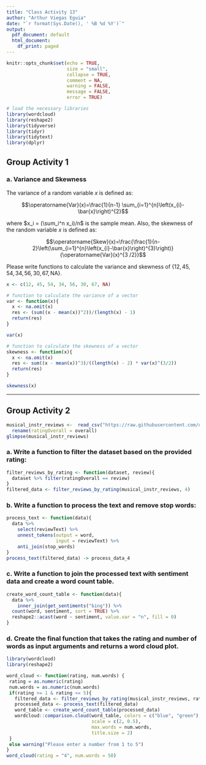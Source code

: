 ```yaml
---
title: "Class Activity 13"
author: "Arthur Viegas Eguia"
date: "`r format(Sys.Date(), ' %B %d %Y')`"
output:
  pdf_document: default
  html_document:
    df_print: paged
---
```


```r
knitr::opts_chunk$set(echo = TRUE, 
                      size = "small", 
                      collapse = TRUE, 
                      comment = NA, 
                      warning = FALSE, 
                      message = FALSE,
                      error = TRUE)

# load the necessary libraries
library(wordcloud)
library(reshape2)
library(tidyverse)
library(tidyr)
library(tidytext)
library(dplyr)
```


\vspace*{1in}


## Group Activity 1

### a. Variance and Skewness 

The variance of a random variable $x$ is defined as: 

$$\operatorname{Var}(x)=\frac{1}{n-1} \sum_{i=1}^{n}\left(x_{i}-\bar{x}\right)^{2}$$

where $x_i = (\sum_i^n x_i)/n$ is the sample mean. Also, the skewness of the random variable $x$ is defined as:

$$\operatorname{Skew}(x)=\frac{\frac{1}{n-2}\left(\sum_{i=1}^{n}\left(x_{i}-\bar{x}\right)^{3}\right)}{\operatorname{Var}(x)^{3 /2}}$$

Please write functions to calculate the variance and skewness of $\{12, 45, 54, 34, 56, 30, 67, \text{NA}\}$.

```r
x <- c(12, 45, 54, 34, 56, 30, 67, NA)
```




```r
# function to calculate the variance of a vector
var <- function(x){
  x <- na.omit(x)
  res <- (sum((x - mean(x))^2))/(length(x) - 1)
  return(res)
}
```


```r
var(x)
```



```r
# function to calculate the skewness of a vector
skewness <- function(x){
  x <- na.omit(x)
  res <- sum((x - mean(x))^3)/((length(x) - 2) * var(x)^(3/2))
  return(res)
}
```


```r
skewness(x)
```


--------------------------------------------------------------------

## Group Activity 2


```r
musical_instr_reviews <-  read_csv("https://raw.githubusercontent.com/deepbas/statdatasets/main/musicreviews.csv") %>% 
  rename(ratingOverall = overall)
glimpse(musical_instr_reviews)
```

### a. Write a function to filter the dataset based on the provided rating:

```r
filter_reviews_by_rating <- function(dataset, review){
  dataset %>% filter(ratingOverall == review)
}
filtered_data <- filter_reviews_by_rating(musical_instr_reviews, 4)
```


### b. Write a function to process the text and remove stop words:

```r
process_text <- function(data){
  data %>%
    select(reviewText) %>%
    unnest_tokens(output = word,
                  input = reviewText) %>% 
    anti_join(stop_words)
}
process_text(filtered_data) -> process_data_4
```


### c. Write a function to join the processed text with sentiment data and create a word count table.

```r
create_word_count_table <- function(data){
  data %>% 
    inner_join(get_sentiments("bing")) %>% 
  count(word, sentiment, sort = TRUE) %>% 
  reshape2::acast(word ~ sentiment, value.var = "n", fill = 0)
}


```


### d. Create the final function that takes the rating and number of words as input arguments and returns a word cloud plot. 

```r
library(wordcloud)
library(reshape2)

word_cloud <- function(rating, num.words) {
 rating = as.numeric(rating)
 num.words = as.numeric(num.words)
 if(rating >= 1 & rating <= 5){
   filtered_data <- filter_reviews_by_rating(musical_instr_reviews, rating)
   processed_data <- process_text(filtered_data)
   word_table <- create_word_count_table(processed_data)
   wordcloud::comparison.cloud(word_table, colors = c("blue", "green"), 
                               scale = c(2, 0.5),
                               max.words = num.words,
                               title.size = 2)
 }
 else warning("Please enter a number from 1 to 5")
}
word_cloud(rating = "4", num.words = 50)
```







